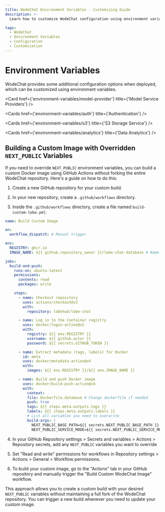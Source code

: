 ```yaml
---
title: WodeChat Environment Variables - Customizing Guide
description: >-
  Learn how to customize WodeChat configuration using environment variables for additional features and options.

tags:
  - WodeChat
  - Environment Variables
  - Configuration
  - Customization
---
```


# Environment Variables

WodeChat provides some additional configuration options when deployed, which can be customized using environment variables.

<Cards>
  <Card href={'environment-variables/basic'} title={'Basic Environment Variables'} />

  <Card href={'environment-variables/model-provider'} title={'Model Service Providers'} />

  <Cards href={'environment-variables/auth'} title={'Authentication'} />

  <Cards href={'environment-variables/s3'} title={'S3 Storage Service'} />

  <Cards href={'environment-variables/analytics'} title={'Data Analytics'} />
</Cards>

## Building a Custom Image with Overridden `NEXT_PUBLIC` Variables

If you need to override `NEXT_PUBLIC` environment variables, you can build a custom Docker image using GitHub Actions without forking the entire WodeChat repository. Here's a guide on how to do this:

1. Create a new GitHub repository for your custom build.

2. In your new repository, create a `.github/workflows` directory.

3. Inside the `.github/workflows` directory, create a file named `build-custom-lobe.yml`:

```yaml
name: Build Custom Image

on:
  workflow_dispatch: # Manual trigger

env:
  REGISTRY: ghcr.io
  IMAGE_NAME: ${{ github.repository_owner }}/lobe-chat-database # Name of your image

jobs:
  build-and-push:
    runs-on: ubuntu-latest
    permissions:
      contents: read
      packages: write

    steps:
      - name: Checkout repository
        uses: actions/checkout@v3
        with:
          repository: lobehub/lobe-chat

      - name: Log in to the Container registry
        uses: docker/login-action@v2
        with:
          registry: ${{ env.REGISTRY }}
          username: ${{ github.actor }}
          password: ${{ secrets.GITHUB_TOKEN }}

      - name: Extract metadata (tags, labels) for Docker
        id: meta
        uses: docker/metadata-action@v4
        with:
          images: ${{ env.REGISTRY }}/${{ env.IMAGE_NAME }}

      - name: Build and push Docker image
        uses: docker/build-push-action@v4
        with:
          context: .
          file: Dockerfile.database # Change dockerfile if needed
          push: true
          tags: ${{ steps.meta.outputs.tags }}
          labels: ${{ steps.meta.outputs.labels }}
          # List all variables you need to overwrite
          build-args: |
            NEXT_PUBLIC_BASE_PATH=${{ secrets.NEXT_PUBLIC_BASE_PATH }}
            NEXT_PUBLIC_SERVICE_MODE=${{ secrets.NEXT_PUBLIC_SERVICE_MODE }}
```

4. In your GitHub Repository settings > Secrets and variables > Actions > Repository secrets, add any `NEXT_PUBLIC` variables you want to override

5. Set "Read and write" permissions for workflows in Repository settings > Actions > General > Workflow permissions.

6. To build your custom image, go to the "Actions" tab in your GitHub repository and manually trigger the "Build Custom WodeChat Image" workflow.

This approach allows you to create a custom build with your desired `NEXT_PUBLIC` variables without maintaining a full fork of the WodeChat repository. You can trigger a new build whenever you need to update your custom image.
